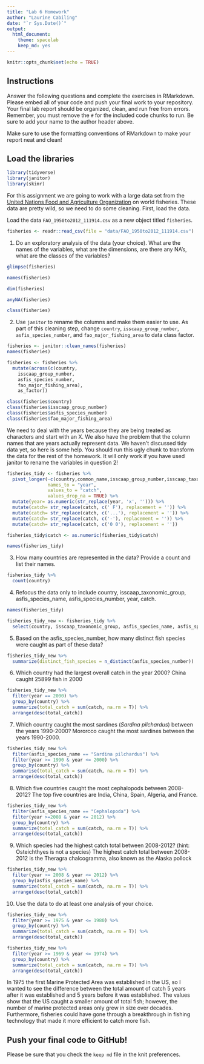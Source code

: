 ```yaml
---
title: "Lab 6 Homework"
author: "Laurine Cabiling"
date: "`r Sys.Date()`"
output:
  html_document: 
    theme: spacelab
    keep_md: yes
---
```


```r
knitr::opts_chunk$set(echo = TRUE)
```

## Instructions
Answer the following questions and complete the exercises in RMarkdown. Please embed all of your code and push your final work to your repository. Your final lab report should be organized, clean, and run free from errors. Remember, you must remove the `#` for the included code chunks to run. Be sure to add your name to the author header above.  

Make sure to use the formatting conventions of RMarkdown to make your report neat and clean!  

## Load the libraries
```r
library(tidyverse)
library(janitor)
library(skimr)
```

For this assignment we are going to work with a large data set from the [United Nations Food and Agriculture Organization](http://www.fao.org/about/en/) on world fisheries. These data are pretty wild, so we need to do some cleaning. First, load the data.  

Load the data `FAO_1950to2012_111914.csv` as a new object titled `fisheries`.
```r
fisheries <- readr::read_csv(file = "data/FAO_1950to2012_111914.csv")
```

1. Do an exploratory analysis of the data (your choice). What are the names of the variables, what are the dimensions, are there any NA's, what are the classes of the variables?  
```r
glimpse(fisheries)
```
```r
names(fisheries)
```
```r
dim(fisheries)
```
```r
anyNA(fisheries)
```
```r
class(fisheries)
```


2. Use `janitor` to rename the columns and make them easier to use. As part of this cleaning step, change `country`, `isscaap_group_number`, `asfis_species_number`, and `fao_major_fishing_area` to data class factor. 
```r
fisheries <- janitor::clean_names(fisheries)
names(fisheries)
```

```r
fisheries <- fisheries %>% 
  mutate(across(c(country, 
    isscaap_group_number, 
    asfis_species_number, 
    fao_major_fishing_area),
    as_factor))
```

```r
class(fisheries$country)
class(fisheries$isscaap_group_number)
class(fisheries$asfis_species_number)
class(fisheries$fao_major_fishing_area)
```

We need to deal with the years because they are being treated as characters and start with an X. We also have the problem that the column names that are years actually represent data. We haven't discussed tidy data yet, so here is some help. You should run this ugly chunk to transform the data for the rest of the homework. It will only work if you have used janitor to rename the variables in question 2!
```r
fisheries_tidy <- fisheries %>% 
  pivot_longer(-c(country,common_name,isscaap_group_number,isscaap_taxonomic_group,asfis_species_number,asfis_species_name,fao_major_fishing_area,measure),
               names_to = "year",
               values_to = "catch",
               values_drop_na = TRUE) %>% 
  mutate(year= as.numeric(str_replace(year, 'x', ''))) %>% 
  mutate(catch= str_replace(catch, c(' F'), replacement = '')) %>% 
  mutate(catch= str_replace(catch, c('...'), replacement = '')) %>% 
  mutate(catch= str_replace(catch, c('-'), replacement = '')) %>% 
  mutate(catch= str_replace(catch, c('0 0'), replacement = ''))

fisheries_tidy$catch <- as.numeric(fisheries_tidy$catch)
```

```r
names(fisheries_tidy)
```

3. How many countries are represented in the data? Provide a count and list their names.
```r
fisheries_tidy %>% 
  count(country) 
```

4. Refocus the data only to include country, isscaap_taxonomic_group, asfis_species_name, asfis_species_number, year, catch.
```r
names(fisheries_tidy)
```

```r
fisheries_tidy_new <- fisheries_tidy %>% 
  select(country, isscaap_taxonomic_group, asfis_species_name, asfis_species_number, year, catch)
```

5. Based on the asfis_species_number, how many distinct fish species were caught as part of these data?
```r
fisheries_tidy_new %>% 
  summarize(distinct_fish_species = n_distinct(asfis_species_number))
```

6. Which country had the largest overall catch in the year 2000? 
China caught 25899 fish in 2000 
```r
fisheries_tidy_new %>% 
  filter(year == 2000) %>% 
  group_by(country) %>% 
  summarize(total_catch = sum(catch, na.rm = T)) %>% 
  arrange(desc(total_catch))
```

7. Which country caught the most sardines (_Sardina pilchardus_) between the years 1990-2000?
Mororcco caught the most sardines between the years 1990-2000.
```r
fisheries_tidy_new %>% 
  filter(asfis_species_name == "Sardina pilchardus") %>% 
  filter(year >= 1990 & year <= 2000) %>% 
  group_by(country) %>% 
  summarise(total_catch = sum(catch, na.rm = T)) %>% 
  arrange(desc(total_catch))
```

8. Which five countries caught the most cephalopods between 2008-2012?
The top five countries are India, China, Spain, Algeria, and France.
```r
fisheries_tidy_new %>% 
  filter(asfis_species_name == "Cephalopoda") %>% 
  filter(year >=2008 & year <= 2012) %>% 
  group_by(country) %>% 
  summarize(total_catch = sum(catch, na.rm = T)) %>% 
  arrange(desc(total_catch)) 
```

9. Which species had the highest catch total between 2008-2012? (hint: Osteichthyes is not a species)
The highest catch total between 2008-2012 is the Theragra chalcogramma, also known as the Alaska pollock
```r
fisheries_tidy_new %>% 
  filter(year >= 2008 & year <= 2012) %>% 
  group_by(asfis_species_name) %>% 
  summarize(total_catch = sum(catch, na.rm = T)) %>% 
  arrange(desc(total_catch))
```

10. Use the data to do at least one analysis of your choice.
```r
fisheries_tidy_new %>% 
  filter(year >= 1975 & year <= 1980) %>% 
  group_by(country) %>% 
  summarize(total_catch = sum(catch, na.rm = T)) %>% 
  arrange(desc(total_catch))
```
```r
fisheries_tidy_new %>% 
  filter(year >= 1969 & year <= 1974) %>% 
  group_by(country) %>% 
  summarize(total_catch = sum(catch, na.rm = T)) %>% 
  arrange(desc(total_catch))
```
In 1975 the first Marine Protected Area was established in the US, so I wanted to see the difference between the total amount of catch 5 years after it was established and 5 years before it was established. The values show that the US caught a smaller amount of total fish; however, the number of marine protected areas only grew in size over decades. Furthermore, fisheries could have gone through a breakthrough in fishing technology that made it more efficient to catch more fish. 

## Push your final code to GitHub!
Please be sure that you check the `keep md` file in the knit preferences.   